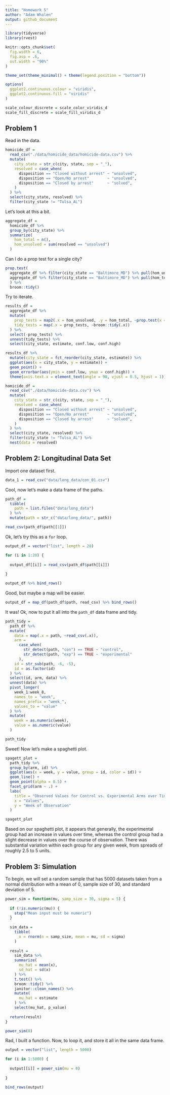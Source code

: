 ```yaml
---
title: "Homework 5"
author: "Adam Whalen"
output: github_document
---
```


```r
library(tidyverse)
library(rvest)

knitr::opts_chunk$set(
  fig.width = 6,
  fig.asp = .6,
  out.width = "90%"
)

theme_set(theme_minimal() + theme(legend.position = "bottom"))

options(
  ggplot2.continuous.colour = "viridis",
  ggplot2.continuous.fill = "viridis"
)

scale_colour_discrete = scale_color_viridis_d
scale_fill_discrete = scale_fill_viridis_d
```

## Problem 1

Read in the data.

```r
homicide_df = 
  read_csv("./data/homicide_data/homicide-data.csv") %>% 
  mutate(
    city_state = str_c(city, state, sep = "_"),
    resolved = case_when(
      disposition == "Closed without arrest" ~ "unsolved",
      disposition == "Open/No arrest"        ~ "unsolved",
      disposition == "Closed by arrest"      ~ "solved",
    )
  ) %>% 
  select(city_state, resolved) %>% 
  filter(city_state != "Tulsa_AL")
```

Let's look at this a bit.

```r
aggregate_df = 
  homicide_df %>% 
  group_by(city_state) %>% 
  summarize(
    hom_total = n(),
    hom_unsolved = sum(resolved == "unsolved")
  )
```

Can I do a prop test for a single city?

```r
prop.test(
  aggregate_df %>% filter(city_state == "Baltimore_MD") %>% pull(hom_unsolved),
  aggregate_df %>% filter(city_state == "Baltimore_MD") %>% pull(hom_total)
  ) %>% 
  broom::tidy()
```

Try to iterate.

```r
results_df = 
  aggregate_df %>% 
  mutate(
    prop_tests = map2(.x = hom_unsolved, .y = hom_total, ~prop.test(x = .x, n = .y)),
    tidy_tests = map(.x = prop_tests, ~broom::tidy(.x))
  ) %>% 
  select(-prop_tests) %>% 
  unnest(tidy_tests) %>% 
  select(city_state, estimate, conf.low, conf.high)
```


```r
results_df %>% 
  mutate(city_state = fct_reorder(city_state, estimate)) %>% 
  ggplot(aes(x = city_state, y = estimate)) +
  geom_point() +
  geom_errorbar(aes(ymin = conf.low, ymax = conf.high)) +
  theme(axis.text.x = element_text(angle = 90, vjust = 0.5, hjust = 1))
```

```r
homicide_df = 
  read_csv("./data/homicide-data.csv") %>% 
  mutate(
    city_state = str_c(city, state, sep = "_"),
    resolved = case_when(
      disposition == "Closed without arrest" ~ "unsolved",
      disposition == "Open/No arrest"        ~ "unsolved",
      disposition == "Closed by arrest"      ~ "solved",
    )
  ) %>% 
  select(city_state, resolved) %>% 
  filter(city_state != "Tulsa_AL") %>% 
  nest(data = resolved)
```

## Problem 2: Longitudinal Data Set

Import one dataset first.

```r
data_1 = read_csv("data/long_data/con_01.csv")
```

Cool, now let's make a data frame of the paths.

```r
path_df = 
  tibble(
    path = list.files("data/long_data")
  ) %>% 
  mutate(path = str_c("data/long_data/", path))

read_csv(path_df$path[[1]])
```

Ok, let's try this as a `for` loop.

```r
output_df = vector("list", length = 20)

for (i in 1:20) {
  
  output_df[[i]] = read_csv(path_df$path[[i]])
  
}

output_df %>% bind_rows()
```

Good, but maybe a map will be easier.

```r
output_df = map_df(path_df$path, read_csv) %>% bind_rows()
```

It was! Ok, now to put it all into the `path_df` data frame and tidy.

```r
path_tidy = 
  path_df %>% 
  mutate(
    data = map(.x = path, ~read_csv(.x)),
    arm = 
      case_when(
        str_detect(path, "con") == TRUE ~ "control",
        str_detect(path, "exp") == TRUE ~ "experimental"
      ),
    id = str_sub(path, -6, -5),
    id = as.factor(id)
  ) %>% 
  select(id, arm, data) %>% 
  unnest(data) %>% 
  pivot_longer(
    week_1:week_8,
    names_to = "week",
    names_prefix = "week_",
    values_to = "value"
  ) %>% 
  mutate(
    week = as.numeric(week),
    value = as.numeric(value)
  )

path_tidy
```

Sweet! Now let's make a spaghetti plot.

```r
spagett_plot = 
  path_tidy %>% 
  group_by(arm, id) %>% 
  ggplot(aes(x = week, y = value, group = id, color = id)) +
  geom_line() +
  geom_point(alpha = 0.5) +
  facet_grid(arm ~ .) +
  labs(
    title = "Observed Values for Control vs. Experimental Arms over Time",
    x = "Values",
    y = "Week of Observation"
  )

spagett_plot
```

Based on our spaghetti plot, it appears that generally, the experimental group had an increase in values over time, whereas the control group had a slight decrease in values over the course of observation. There was substantial variation within each group for any given week, from spreads of roughly 2.5 to 5 units.

## Problem 3: Simulation

To begin, we will set a random sample that has 5000 datasets taken from a normal distribution with a mean of 0, sample size of 30, and standard deviation of 5. 


```r
power_sim = function(mu, samp_size = 30, sigma = 5) {
  
  if (!is.numeric(mu)) {
    stop("Mean input must be numeric")
  }
  
  sim_data = 
    tibble(
      x = rnorm(n = samp_size, mean = mu, sd = sigma)
    )
  
  result = 
    sim_data %>% 
    summarize(
      mu_hat = mean(x),
      sd_hat = sd(x)
    ) %>% 
    t.test() %>% 
    broom::tidy() %>% 
    janitor::clean_names() %>% 
    mutate(
      mu_hat = estimate
    ) %>% 
    select(mu_hat, p_value)
  
  return(result)
}

power_sim(0)
```

Rad, I built a function. Now, to loop it, and store it all in the same data frame.

```r
output = vector("list", length = 5000)

for (i in 1:5000) {
  
  output[[i]] = power_sim(mu = 0)
  
}

bind_rows(output)
```




